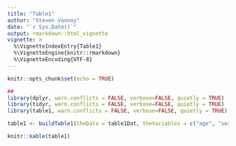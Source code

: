 ```yaml
---
title: "Table1"
author: "Steven Vannoy"
date: "`r Sys.Date()`"
output: rmarkdown::html_vignette
vignette: >
  %\VignetteIndexEntry{Table1}
  %\VignetteEngine{knitr::rmarkdown}
  %\VignetteEncoding{UTF-8}
---
```


```r
knitr::opts_chunk$set(echo = TRUE)
```


```r

##
library(dplyr, warn.conflicts = FALSE, verbose=FALSE, quietly = TRUE)
library(tidyr, warn.conflicts = FALSE, verbose=FALSE, quietly = TRUE)
library(table1, warn.conflicts = FALSE, verbose=FALSE, quietly = TRUE)
```

```r

table1 <- buildTable1(theData = table1Dat, theVariables = c("age", "sex", "Race", "Ethnicity", "Rank"), groupBy="site", percentFirst = TRUE, combineTables = TRUE, meanDigits = 1, sdDigits = 1, freqDigits = 2, statDigits = 2, pDigits = 5)
```
```r
knitr::kable(table1)
```
